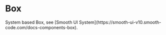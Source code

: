 
<Meta title="Components/Box" component={Box} />

# Box

<Description>
  System based Box, see [Smooth UI System](https://smooth-ui-v10.smooth-code.com/docs-components-box).
</Description>

<Canvas>
  <Story name="basic">
    <Box
      backgroundColor="primary"
      height={100}
      mx="auto"
      p={2}
    />
  </Story>
</Canvas>
